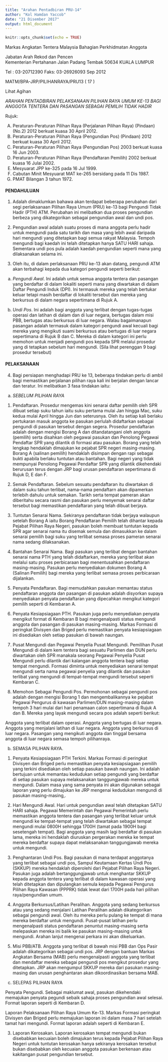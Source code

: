 ---
title: "Arahan Pentadbiran PRU-14"
author: "Kol Hamdan Yaccob"
date: "21 Disember 2017"
output: html_document
---

```{r setup, include=FALSE}
knitr::opts_chunk$set(echo = TRUE)
```

Markas Angkatan Tentera Malaysia
Bahagian Perkhidmatan Anggota

Jabatan Arah Rekod dan Pencen	
Kementerian Pertahanan
Jalan Padang Tembak
50634 KUALA LUMPUR

Tel  :  03-20712390
Faks: 03-26926093
    	 Sep 2012

MATM/BPA-JRP/PILIHANRAYA/PRU13 (  17   )

Lihat Agihan
                     
*ARAHAN PENTADBIRAN PELAKSANAAN PILIHAN RAYA UMUM KE-13*
*BAGI ANGGOTA TENTERA DAN PASANGAN SEBAGAI* 
*PEMILIH TIDAK HADIR* 

Rujuk:

A.	Peraturan-Peraturan Pilihan Raya (Perjalanan Pilihan Raya) (Pindaan) (No.2) 2012 
berkuat kuasa 30 April 2012.
B.	Peraturan-Peraturan Pilihan Raya (Pengundian Pos) (Pindaan) 2012 
berkuat kuasa 30 April 2012.
C.	Peraturan-Peraturan Pilihan Raya (Pengundian Pos) 2003 berkuat kuasa 16 Jun 2003.
D.	Peraturan-Peraturan Pilihan Raya (Pendaftaran Pemilih) 2002 
berkuat kuasa 16 Julai 2002.
E.	Mesyuarat JPP ke-325 pada 16 Jul 1999.
F.	Cabutan Minit Mesyuarat MAT ke-265 bersidang pada 11 Dis 1987.
G.	PMAT Bilangan 3 tahun 1972.

#### PENDAHULUAN

1.	 Adalah dimaklumkan bahawa akan terdapat beberapa perubahan dari segi perlaksanaan Pilihan Raya Umum (PRU) ke-13 bagi Pengundi Tidak Hadir (PTH) ATM. Perubahan ini melibatkan dua proses pengundian berbeza yang dikategorikan sebagai pengundian awal dan undi pos.

2.	Pengundian awal adalah suatu proses di mana anggota perlu hadir untuk mengundi pada satu tarikh dan masa yang lebih awal daripada hari mengundi yang ditetapkan bagi semua rakyat Malaysia. Tempoh mengundi bagi kaedah ini telah ditetapkan hanya SATU HARI sahaja. Sementara undi pos pula adalah kaedah pengundian seperti mana yang dilaksanakan selama ini.

3.	Oleh itu, di dalam perlaksanaan PRU ke-13 akan datang, pengundi ATM akan terbahagi kepada dua kategori pengundi seperti berikut:

a.	*Pengundi Awal*.    Ini adalah untuk semua anggota tentera dan pasangan yang berdaftar di dalam lokaliti seperti mana yang diwartakan di dalam Daftar Pengundi Induk (DPI). Ini termasuk mereka yang telah bertukar keluar tetapi masih berdaftar di lokaliti tersebut dan mereka yang berkursus di dalam negara sepertimana di Rujuk A.

b.	*Undi Pos*.	Ini adalah bagi anggota yang terlibat dengan tugas-tugas operasi dan latihan di dalam dan di luar negara, bertugas dalam misi PBB, bertugas atau berkursus di luar negara. Walau bagaimanapun pasangan adalah termasuk dalam kategori pengundi awal kecuali bagi mereka yang mengikuti suami berkursus atau bertugas di luar negara sepertimana di Rujuk B dan C. Mereka di dalam kategori ini perlu memohon untuk menjadi pengundi pos kepada SPR melalui prosedur yang di tetapkan sebelum hari mengundi. (Sila lihat perenggan 9 bagi prosedur tersebut)

#### PELAKSANAAN

4.	Bagi persiapan menghadapi PRU ke 13, beberapa tindakan perlu di ambil bagi memastikan perjalanan pilihan raya kali ini berjalan dengan lancar dan teratur. Ini melibatkan 3 fasa tindakan iaitu:

a.	*SEBELUM PILIHAN RAYA*

(1)	 Pendaftaran.	       Prosedur mengemas kini senarai daftar pemilih oleh SPR dibuat setiap suku tahun iaitu suku pertama mulai Jan hingga Mac, suku kedua mulai April hingga Jun dan seterusnya. Oleh itu setiap kali berlaku pertukaran masuk anggota ke pasukan perlulah didaftarkan sebagai pengundi di pasukan tersebut dengan segera. Prosedur pendaftaran adalah dengan mengisi Borang A dan ditandatangani oleh anggota (pemilih) serta disahkan oleh pegawai pasukan dan Penolong Pegawai Pendaftar SPR yang dilantik di formasi atau pasukan. Borang yang telah lengkap hendaklah dimajukan ke pejabat SPR negeri masing-masing. Borang A (salinan pemilih) hendaklah disimpan dengan rapi sebagai bukti apabila berlaku tuntutan atau bantahan. Bagi negeri yang tidak mempunyai Penolong Pegawai Pendaftar SPR yang dilantik dikehendaki berurusan terus dengan JRP bagi urusan pendaftaran sepertimana di Rujuk D, E dan F.

(2)	Semak Pendaftaran.	     Sebelum sesuatu pendaftaran itu diwartakan di dalam suku tahun terlibat, nama-nama pendaftarn akan dipamerkan terlebih dahulu untuk semakan. Tarikh serta tempat pameran akan diberitahu secara rasmi dan pasukan perlu menyemak senarai daftar tersebut bagi memastikan pendaftaran yang telah dibuat berjaya. 

(3)	Tuntutan Senarai Nama.  Sekiranya pendaftaran tidak berjaya walaupun setelah Borang A iaitu Borang Pendaftaran Pemilih telah dihantar kepada Pejabat Pilihan Raya Negeri, pasukan boleh membuat tuntutan kepada SPR agar senarai nama itu disemak semula dan dimasukkan ke dalam senarai pemilih bagi suku yang terlibat semasa proses pameran senarai nama sedang dilaksanakan.

(4)	Bantahan Senarai Nama.   Bagi pasukan yang terlibat dengan bantahan senarai nama PTH yang telah didaftarkan, mereka yang terlibat akan melalui satu proses perbicaraan bagi menentusahkan pendaftaran masing-masing. Pasukan perlu menyediakan dokumen Borang A (Salinan Pemilih) bagi mereka yang terlibat semasa proses perbicaraan dijalankan.

(5)	Penyata Pendaftaran.    Bagi memudahkan pasukan memantau status pendaftaran anggota dan pasangan di pasukan adalah disyorkan supaya menyediakan penyata pendaftaran yang dipecahkan mengikut kategori pemilih seperti di Kembaran A.



(6)	Penyata Kesiapsiagaan PTH.   Pasukan juga perlu menyediakan penyata mengikut format di Kembaran B bagi mengenalpasti status mengundi anggota dan pasangan di pasukan masing-masing. Markas Formasi di peringkat Divisyen dan Briged perlu memastikan penyata kesiapsiagaan ini disediakan oleh setiap pasukan di bawah naungan.

(7)	Pusat Mengundi dan Pegawai Penyelia Pusat Mengundi. Pemilihan Pusat Mengundi di dalam kem tentera bagi sesuatu Parlimen dan DUN perlu diwartakan oleh SPR manakala seorang Pegawai Penyelia Pusat Mengundi perlu dilantik dari kalangan anggota tentera bagi setiap tempat mengundi. Formasi diminta untuk menyediakan senarai tempat mengundi serta nama pegawai penyelia yang dilantik dan pasukan terlibat yang mengundi di tempat-tempat mengundi tersebut seperti Kembaran C.

(8)	Memohon Sebagai Pengundi Pos.   Permohonan sebagai pengundi pos adalah dengan mengisi Borang 1 dan mengembalikannya ke pejabat Pegawai Pengurus di kawasan Parlimen/DUN masing-masing dalam tempoh 3 hari mulai dari hari penamaan calon sepertimana di Rujuk A dan B. Mereka yang layak mengundi secara pos adalah seperti berikut:

Anggota yang terlibat dalam operasi.
Anggota yang bertugas di luar negara.
Anggota yang menjalani latihan di luar negara.
Anggota yang berkursus di luar negara.
Pasangan yang mengikuti anggota dan tinggal bersama anggota di luar negara semasa tempoh pilihanraya.


b.	SEMASA PILIHAN RAYA.

(1)	Penyata Kesiapsiagaan PTH Terkini.   Markas Formasi di peringkat Divisyen dan Briged perlu memastikan penyata kesiapsiagaan pemilih yang terkini disediakan oleh setiap pasukan bawah naungan. Ini adalah bertujuan untuk memantau kedudukan setiap pengundi yang berdaftar di setiap pasukan supaya melaksanakan tanggungjawab mereka untuk mengundi. Dalam masa yang sama penyata ini akan digunakan sebagai laporan yang perlu dimajukan ke JRP mengenai kedudukan mengundi di pasukan masing-masing,.

(2)	Hari Mengundi Awal.  Hari untuk pengundian awal telah ditetapkan SATU HARI sahaja. Pegawai Memerintah dan Pegawai Pemerintah perlu memastikan anggota tentera dan pasangan yang terlibat keluar untuk mengundi ke tempat-tempat yang telah diwartakan sebagai tempat mengundi mulai 0800H sehingga 1700H (tamat pada 1900H bagi sesetengah tempat). Bagi anggota yang masih lagi berdaftar di pasukan lama, mereka ini hendaklah diuruskan pergerakan mereka ke tempat mereka berdaftar supaya dapat melaksanakan tanggungjawab mereka untuk mengundi. 

(3)	Penghantaran Undi Pos.  Bagi pasukan di mana terdapat anggotanya yang terlibat sebagai undi pos, Sampul Keutamaan Kertas Undi Pos (SKKUP) mereka hendaklah diperolehi dari Pejabat Pilihan Raya Negeri. Pasukan juga adalah bertanggungjawab untuk menghantar SKKUP kepada anggota tentera yang terlibat di dalam kawasan operasi yang telah ditetapkan dan dipulangkan semula kepada Pegawai Pengurus Pilihan Raya Kawasan (PPPRK) tidak lewat dari 1700H pada hari pilihan raya/pengundian umum.

(4)	Anggota Berkursus/Latihan Peralihan.  Anggota yang sedang berkursus atau yang sedang menjalani Latihan Peralihan adalah dikategorikan sebagai pengundi awal. Oleh itu mereka perlu pulang ke tempat di mana mereka berdaftar untuk mengundi. Pusat-pusat latihan perlu mengenalpasti status pendaftaran penuntut masing-masing serta melepaskan mereka ini balik ke pasukan masing-masing untuk mengundi. Arahan lanjut mengenai perkara ini akan dikeluarkan.

(5)	Misi PBB/ATB.  Anggota yang terlibat di bawah misi PBB dan Ops Pasir adalah dikategorikan sebagai undi pos. JRP dengan bantuan Markas Angkatan Bersama (MAB) perlu mengenalpasti anggota yang terlibat dan mendaftar mereka sebagai pengundi pos mengikut prosedur yang ditetapkan. JRP akan mengumpul SKKUP mereka dari pasukan masing-masing dan urusan penghantaran akan dikoordinasikan bersama MAB.

c.	SELEPAS PILIHAN RAYA

Penyata Pengundi. Sebagai maklumat awal, pasukan dikehendaki memajukan penyata pegundi sebaik sahaja proses pengundian awal selesai. Format laporan seperti di Kembaran D. 

Laporan Pelaksanaan Pilihan Raya Umum Ke-13.   Markas Formasi peringkat Divisyen dan Briged perlu memajukan laporan ini dalam masa 7 hari setelah tamat hari mengundi. Format laporan adalah seperti di Kembaran E.

(3)	Laporan Kerosakan. Laporan kerosakan tempat mengundi bukan disebabkan kecuaian boleh dimajukan terus kepada Pejabat Pilihan Raya Negeri untuk tuntutan kerosakan hanya sekiranya kerosakan tersebut bukan disebabkan oleh kecuaian anggota pasukan berkenaan atau kakitangan pusat pengundian tersebut.

